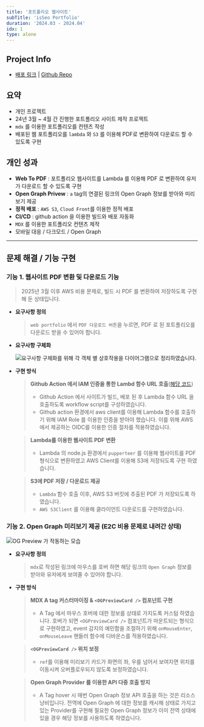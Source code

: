```yaml
---
title: '포트폴리오 웹사이트'
subTitle: 'isSeo Portfolio'
duration: '2024.03 - 2024.04'
idx: 1
type: alone
---
```



<ProjectMainImage contents={contents} />

## Project Info

- [배포 링크](https://seo-portfolio-sepia.vercel.app/ 'preview') | [Github Repo](https://github.com/Seo0H/seo-portfolio 'preview')

## 요약

- 개인 프로젝트
- 24년 3월 ~ 4월 간 진행한 포트폴리오 사이트 제작 프로젝트
- `mdx` 를 이용한 포트폴리오를 컨텐츠 작성
- 배포된 웹 포트폴리오를 `lambda` 와 `S3` 를 이용해 PDF로 변환하여 다운로드 할 수 있도록 구현

## 개인 성과

- **Web To PDF** : 포트폴리오 웹사이트를 Lambda 를 이용해 PDF 로 변환하여 유저가 다운로드 할 수 있도록 구현
- **Open Graph Privew** : `a` tag의 연결된 링크의 Open Graph 정보를 받아와 미리보기 제공
- **정적 배포** : `AWS S3`, `Cloud Front`를 이용한 정적 배포
- **CI/CD** : github action 을 이용한 빌드와 배포 자동화
- `MDX` 를 이용한 포트폴리오 컨텐츠 제작
- 모바일 대응 / 다크모드 / Open Graph

<div className='print:h-5' />

---

## 문제 해결 / 기능 구현

### 기능 1. 웹사이트 PDF 변환 및 다운로드 기능

> 2025년 3월 이후 AWS 비용 문제로, 빌드 시 PDF 를 변환하여 저장하도록 구현해 둔 상태입니다.

- **요구사항 정의**

  > `web portfolio` 에서 `PDF 다운로드 버튼`을 누르면, PDF 로 된 포트폴리오를 다운로드 받을 수 있어야 합니다.

- **요구사항 구체화**

  ![요구사항 구체화를 위해 각 객체 별 상호작용을 다이어그램으로 정리하였습니다.](/posts/portfolio/web_to_pdf_diagram.png)

- **구현 방식**

  > **Github Action 에서 IAM 인증을 통한 Lambd 함수 URL 호출**([해당 코드](https://github.com/Seo0H/seo-portfolio/blob/main/.github/workflows/lambda-pdf.yml))
  >
  > - Github Action 에서 사이트가 빌드, 배포 된 후 Lambda 함수 URL 을 호출하도록 workflow script를 구성하였습니다.
  > - Github action 환경에서 aws client를 이용해 Lambda 함수를 호출하기 위해 IAM Role 를 이용한 인증을 받아야 했습니다. 이를 위해 AWS 에서 제공하는 OIDC를 이용한 인증 절차를 적용하였습니다.

  > **Lambda를 이용한 웹사이트 PDF 변환**
  >
  > - Lambda 의 node.js 환경에서 `pupperteer` 를 이용해 웹사이트를 PDF 형식으로 변환하였고 AWS Client를 이용해 S3에 저장되도록 구현 하였습니다.

  > **S3에 PDF 저장 / 다운로드 제공**
  >
  > - `Lambda` 함수 호출 이후, AWS S3 버킷에 추출된 PDF 가 저장되도록 하였습니다.
  > - `AWS S3Client` 를 이용해 클라이언트 다운로드를 구현하였습니다.

<div className='hidden print:block print:break-before-page' />

### 기능 2. Open Graph 미리보기 제공 (E2C 비용 문제로 내려간 상태)

![OG Preview 가 작동하는 모습](/posts/portfolio/4.png)

- **요구사항 정의**

  > `mdx`로 작성된 링크에 마우스를 호버 하면 해당 링크의 `Open Graph` 정보를 받아와 유저에게 보여줄 수 있어야 합니다.

- **구현 방식**

  > **MDX A tag 커스터마이징 & `<OGPreviewCard />` 컴포넌트 구현**
  >
  > - A Tag 에서 마우스 호버에 대한 정보를 상태로 가지도록 커스텀 하였습니다. 호버가 되면 `<OGPreviewCard />` 컴포넌트가 마운트되는 형식으로 구현하였고, event 감지의 예민함을 조절하기 위해 `onMouseEnter`, `onMouseLeave` 핸들러 함수에 디바운스를 적용하였습니다.

  > **`<OGPreviewCard />` 위치 보정**
  >
  > - `ref`를 이용해 미리보기 카드가 화면의 좌, 우를 넘어서 보여지면 위치를 이동시켜 오버플로우되지 않도록 보정하였습니다.

  > **Open Graph Provider 를 이용한 API 다중 호출 방지**
  >
  > - A Tag hover 시 매번 Open Graph 정보 API 호출을 하는 것은 리소스 낭비입니다. 전역에 Open Graph 에 대한 정보를 캐시해 상태로 가지고 있는 Provider를 구현해 필요한 Open Graph 정보가 이미 전역 상태에 있을 경우 해당 정보를 사용하도록 하였습니다.
